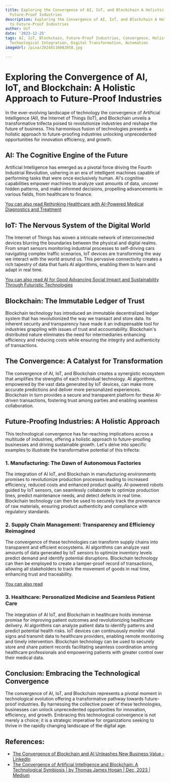 ```yaml
---
title: Exploring the Convergence of AI, IoT, and Blockchain A Holistic Approach to
  Future-Proof Industries
description: Exploring the Convergence of AI, IoT, and Blockchain A Holistic Approach
  to Future-Proof Industries
author: Usf
date: '2023-12-25'
tags: AI, IoT, Blockchain, Future-Proof Industries, Convergence, Holistic Approach,
  Technological Integration, Digital Transformation, Automation
imageUrl: /pixa/20240116083958.jpg

---
```

#  Exploring the Convergence of AI, IoT, and Blockchain: A Holistic Approach to Future-Proof Industries

In  the ever-evolving  landscape  of technology the  convergence of Artificial Intelligence (AI), the Internet of  Things (IoT), and Blockchain unveils a transformative trifecta poised to revolutionize industries and reshape the future of business. This harmonious fusion of technologies presents a holistic approach to future-proofing industries unlocking  unprecedented opportunities for innovation efficiency, and growth.

## AI:  The Cognitive Engine of the Future

Artificial Intelligence has emerged as a pivotal  force driving the Fourth Industrial Revolution, ushering in an era of intelligent machines  capable of performing tasks that were once exclusively human. AI's cognitive capabilities empower machines to analyze vast amounts of data, uncover hidden patterns, and make informed decisions, propelling advancements in various fields, from  healthcare to finance.

[You can also read Rethinking Healthcare  with AI-Powered Medical Diagnostics and Treatment](Rethinking%20Healthcare%20with%20AI-Powered%20Medical%20Diagnostics%20and%20Treatment)


##  IoT: The  Nervous System of the Digital World

The Internet of Things has woven a intricate network of interconnected devices blurring  the boundaries between the physical and  digital realms. From smart sensors monitoring industrial processes to self-driving  cars navigating complex traffic scenarios, IoT devices are transforming the way  we interact  with the world around us. This pervasive connectivity creates a  rich tapestry  of data that fuels AI algorithms, enabling  them to learn and  adapt in real time.

[You can also read  AI for Good Advancing  Social Impact and Sustainability Through Futuristic Technologies](AI%20for%20Good%20Advancing%20Social%20Impact%20and%20Sustainability%20Through%20Futuristic%20Technologies)


##  Blockchain: The  Immutable Ledger of Trust

Blockchain technology has introduced an  immutable decentralized ledger system that has revolutionized  the way we  transact and store  data. Its inherent security and transparency have made it an indispensable tool  for industries grappling with issues of trust and accountability. Blockchain's distributed  nature eliminates the need for intermediaries enhancing efficiency and reducing costs while ensuring the integrity  and authenticity of transactions.

## The Convergence: A Catalyst for Transformation

The convergence of AI, IoT, and Blockchain creates  a synergistic ecosystem that amplifies the strengths  of each individual technology. AI algorithms,  empowered by the vast data generated by IoT  devices, can make more  accurate predictions and deliver more personalized experiences. Blockchain in turn provides a secure and transparent platform for  these AI-driven transactions, fostering  trust  among parties and enabling seamless collaboration.

##  Future-Proofing Industries: A Holistic Approach

This technological convergence has far-reaching  implications across a multitude  of industries, offering  a holistic approach to future-proofing businesses and driving sustainable growth. Let's delve into specific examples to illustrate the transformative potential of this trifecta:

### 1. Manufacturing: The Dawn of Autonomous Factories

The integration of AI IoT, and Blockchain in manufacturing environments promises to revolutionize production processes leading to  increased efficiency, reduced costs  and enhanced product quality. AI-powered robots guided by IoT sensors, can seamlessly collaborate to optimize production lines, predict  maintenance needs, and detect defects in real time. Blockchain technology can then be used to securely track the provenance of raw materials, ensuring  product authenticity and compliance  with regulatory standards.

### 2. Supply Chain Management: Transparency and Efficiency Reimagined

The convergence of these technologies can transform supply chains into transparent and efficient ecosystems. AI algorithms  can analyze vast amounts of data generated by IoT sensors to optimize inventory levels predict demand and identify  potential disruptions. Blockchain technology can then be employed to create a tamper-proof record of transactions, allowing all stakeholders to track the movement  of goods in real time, enhancing trust and traceability.

[You  can also read ]()


### 3. Healthcare: Personalized Medicine and  Seamless Patient  Care

The integration of AI IoT, and Blockchain in healthcare holds immense promise for improving patient outcomes and revolutionizing healthcare delivery. AI algorithms can analyze patient data to identify  patterns and predict potential health risks. IoT devices can  continuously monitor vital signs and transmit data to  healthcare providers, enabling remote monitoring and timely intervention. Blockchain technology can be used to securely store and share patient records  facilitating seamless coordination among healthcare professionals and empowering patients with greater control over their medical data.

## Conclusion: Embracing the Technological Convergence

The convergence of AI, IoT, and Blockchain represents a pivotal  moment  in technological evolution offering  a transformative pathway towards future-proof industries. By harnessing the collective power of these  technologies, businesses can unlock unprecedented opportunities for innovation, efficiency, and  growth. Embracing this technological  convergence is not merely  a choice; it is a strategic imperative for organizations seeking to thrive in the rapidly  changing landscape  of the digital age.

## References:
- [The Convergence of Blockchain and AI Unleashes New Business Value - LinkedIn](https://www.linkedin.com/pulse/convergence-blockchain-ai-unleashes-new)
- [The Convergence of Artificial Intelligence and Blockchain: A Technological Symbiosis | by Thomas James Hogan | Dec, 2023 | Medium](https://medium.com/@chaplainhogan/the-convergence-of-artificial-intelligence-and-blockchain-a-technological-symbiosis-b5dc9701a14a)
